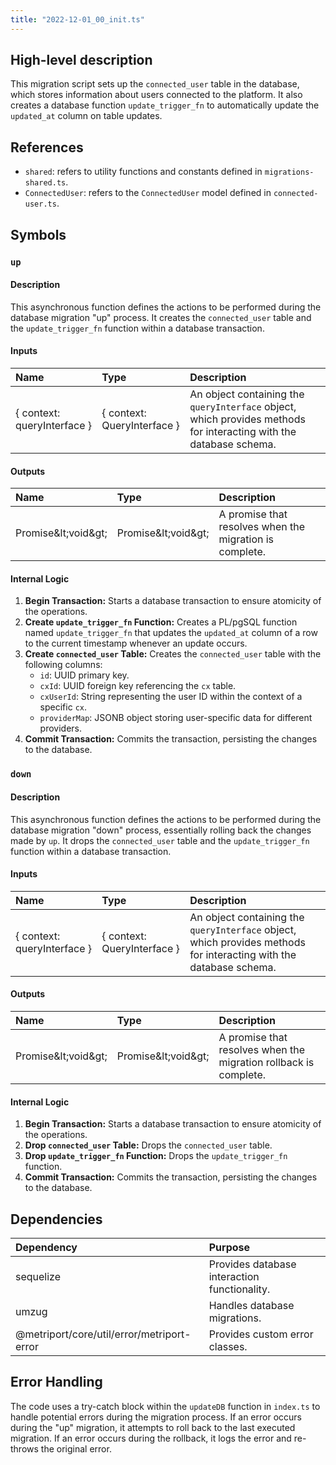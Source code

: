 ```yaml
---
title: "2022-12-01_00_init.ts"
---
```


## High-level description
This migration script sets up the `connected_user` table in the database, which stores information about users connected to the platform. It also creates a database function `update_trigger_fn` to automatically update the `updated_at` column on table updates.

## References
- `shared`: refers to utility functions and constants defined in `migrations-shared.ts`.
- `ConnectedUser`: refers to the `ConnectedUser` model defined in `connected-user.ts`.

## Symbols
### `up`
#### Description
This asynchronous function defines the actions to be performed during the database migration "up" process. It creates the `connected_user` table and the `update_trigger_fn` function within a database transaction.

#### Inputs
| Name | Type | Description |
|:-----|:-----|:------------|
| \{ context: queryInterface \} | \{ context: QueryInterface \} | An object containing the `queryInterface` object, which provides methods for interacting with the database schema. |

#### Outputs
| Name | Type | Description |
|:-----|:-----|:------------|
| Promise\&lt;void\&gt; | Promise\&lt;void\&gt; | A promise that resolves when the migration is complete. |

#### Internal Logic
1. **Begin Transaction:** Starts a database transaction to ensure atomicity of the operations.
2. **Create `update_trigger_fn` Function:** Creates a PL/pgSQL function named `update_trigger_fn` that updates the `updated_at` column of a row to the current timestamp whenever an update occurs.
3. **Create `connected_user` Table:** Creates the `connected_user` table with the following columns:
    - `id`: UUID primary key.
    - `cxId`: UUID foreign key referencing the `cx` table.
    - `cxUserId`: String representing the user ID within the context of a specific `cx`.
    - `providerMap`: JSONB object storing user-specific data for different providers.
4. **Commit Transaction:** Commits the transaction, persisting the changes to the database.

### `down`
#### Description
This asynchronous function defines the actions to be performed during the database migration "down" process, essentially rolling back the changes made by `up`. It drops the `connected_user` table and the `update_trigger_fn` function within a database transaction.

#### Inputs
| Name | Type | Description |
|:-----|:-----|:------------|
| \{ context: queryInterface \} | \{ context: QueryInterface \} | An object containing the `queryInterface` object, which provides methods for interacting with the database schema. |

#### Outputs
| Name | Type | Description |
|:-----|:-----|:------------|
| Promise\&lt;void\&gt; | Promise\&lt;void\&gt; | A promise that resolves when the migration rollback is complete. |

#### Internal Logic
1. **Begin Transaction:** Starts a database transaction to ensure atomicity of the operations.
2. **Drop `connected_user` Table:** Drops the `connected_user` table.
3. **Drop `update_trigger_fn` Function:** Drops the `update_trigger_fn` function.
4. **Commit Transaction:** Commits the transaction, persisting the changes to the database.

## Dependencies
| Dependency | Purpose |
|:-----------|:--------|
| sequelize | Provides database interaction functionality. |
| umzug | Handles database migrations. |
| @metriport/core/util/error/metriport-error | Provides custom error classes. |

## Error Handling
The code uses a try-catch block within the `updateDB` function in `index.ts` to handle potential errors during the migration process. If an error occurs during the "up" migration, it attempts to roll back to the last executed migration. If an error occurs during the rollback, it logs the error and re-throws the original error.
